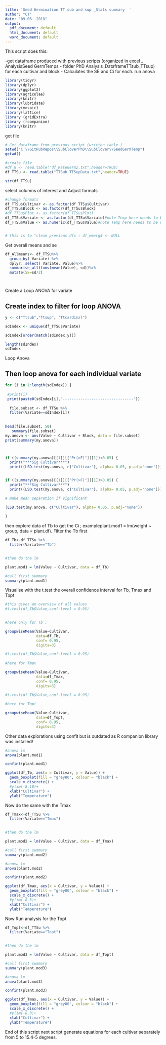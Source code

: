 ```yaml
---
title: 'Seed Germination TT sub and sup _Stats summary  '
author: "CT"
date: "09.06..2018"
output:
  pdf_document: default
  html_document: default
  word_document: default
---
```


This script does this:

-get dataframe produced with previous scripts (organized in excel _ AnalysisSeed GermTemps - folder PhD Analysis_DataframeTTsub_TTsup) for each cultivar and block
- Calculates the SE and Ci for each.  run anova   



```r
library(tidyr)
library(dplyr)
library(ggplot2)
library(agricolae)
library(knitr)
library(lubridate)
library(mosaic)
library(lattice)
library (gridExtra)
library (rcompanion)
library(knitr) 

```

get file 

```r
# Get dataframe from previous script (written table )
setwd("C:\\GitHubRepos\\SubCloverPhD\\SubClover\\SeedGermTemp")
getwd()

#create file
#df_G <- read.table("df_RateGerm2.txt",header=TRUE)
df_TTSu <- read.table("TTSub_TTSupData.txt",header=TRUE)

str(df_TTSu)
```

select columns of interest and Adjust formats 
```r

#change formats
df_TTSu$Cultivar <- as.factor(df_TTSu$Cultivar)
df_TTSu$Block <- as.factor(df_TTSu$Block)
#df_TTSu$Plot <- as.factor(df_TTSu$Plot)
df_TTSu$Variate <- as.factor(df_TTSu$Variate)#note Temp here needs to be numeric for subseting 
df_TTSu$Value <- as.numeric(df_TTSu$Value)#note Temp here needs to be numeric for subseting


# this is to "clean previous dfs : df_emerg4 <- NULL
```

Get overall means and se 

```r

df_Allmeans<- df_TTSu%>%
  group_by( Variate) %>%
  dplyr::select( Variate, Value)%>%
  summarise_all(funs(mean(Value), sd))%>%
  mutate(SE=sd/2)




```



Create a Loop ANOVA for variate 


## Create index to filter for loop ANOVA

```r
y <- c("Ttsub","Ttsup", "Ttcardinal")

sdIndex <- unique(df_TTSu$Variate)

sdIndex[order(match(sdIndex,y))]

length(sdIndex)
sdIndex
```

Loop Anova 


## Then loop anova for each individual variate  

```r
for (i in 1:length(sdIndex)) {
  
 #print(i)
 print(paste0(sdIndex[i],"--------------------------------"))
  
  file.subset <- df_TTSu %>%
  filter(Variate==sdIndex[i])
  
 
head(file.subset, 50)
   summary(file.subset)
my.anova <- aov(Value ~ Cultivar + Block, data = file.subset)
print(summary(my.anova))



if ((summary(my.anova)[[1]][["Pr(>F)"]][1])<0.05) {
  print("***Sig Cultivar***") 
  print((LSD.test(my.anova, c("Cultivar"), alpha= 0.05, p.adj="none"))) } 


if ((summary(my.anova)[[1]][["Pr(>F)"]][1])>0.05) {
  print("***Sig Cultivar***") 
  print((LSD.test(my.anova, c("Cultivar"), alpha= 0.05, p.adj="none"))) } 

# make mean separation if significant

(LSD.test(my.anova, c("Cultivar"), alpha= 0.05, p.adj="none"))
  
}


```


then explore data of Tb  to get the Ci ; exampleplant.mod1 = lm(weight ~ group, data = plant.df). Filter the Tb first 



```r
df_Tb<-df_TTSu %>%
  filter(Variate=="Tb")
  

#then do the lm 

plant.mod1 = lm(Value ~ Cultivar, data = df_Tb)

#call first summary 
summary(plant.mod1)

```

Visualise  with the t.test the overall confidence interval for Tb, Tmax and Topt 

```r
#this gives an overview of all values 
#t.test(df_Tb$Value,conf.level = 0.95)
 

#here only for Tb :

groupwiseMean(Value~Cultivar,
              data=df_Tb,
              conf= 0.95,
              digits=3)

```



```r

#t.test(df_Tb$Value,conf.level = 0.95)
 
#here for Tmax

groupwiseMean(Value~Cultivar,
              data=df_Tmax,
              conf= 0.95,
              digits=3)

```


```r

#t.test(df_Tb$Value,conf.level = 0.95)
 
#here for Topt 

groupwiseMean(Value~Cultivar,
              data=df_Topt,
              conf= 0.95,
              digits=3)

```



Other data explorations  using confit but is outdated as R companion library was installed! 


```r

#anova lm 
anova(plant.mod1)


```



```r

confint(plant.mod1)

```


```r

ggplot(df_Tb, aes(x = Cultivar, y = Value)) +
  geom_boxplot(fill = "grey80", colour = "black") +
  scale_x_discrete() +
  #ylim(-8,10)+
  xlab("Cultivar") +
  ylab("Temperature")


```




Now do the same with the Tmax 


```r
df_Tmax<-df_TTSu %>%
  filter(Variate=="Tmax")
  

#then do the lm 

plant.mod2 = lm(Value ~ Cultivar, data = df_Tmax)

#call first summary 
summary(plant.mod2)

```



```r

#anova lm 
anova(plant.mod2)


```



```r

confint(plant.mod2)

```



```r

ggplot(df_Tmax, aes(x = Cultivar, y = Value)) +
  geom_boxplot(fill = "grey80", colour = "black") +
  scale_x_discrete() +
  #ylim(-8,3)+
  xlab("Cultivar") +
  ylab("Temperature")

```





Now Run analysis for the Topt 




```r
df_Topt<-df_TTSu %>%
  filter(Variate=="Topt")
  

#then do the lm 

plant.mod3 = lm(Value ~ Cultivar, data = df_Topt)

#call first summary 
summary(plant.mod3)

```



```r

#anova lm 
anova(plant.mod3)


```



```r

confint(plant.mod3)

```



```r

ggplot(df_Tmax, aes(x = Cultivar, y = Value)) +
  geom_boxplot(fill = "grey80", colour = "black") +
  scale_x_discrete() +
  #ylim(-8,3)+
  xlab("Cultivar") +
  ylab("Temperature")

```





End of this script
next script generate equations for each cultivar separately from 5 to 15.4-5 degrees. 